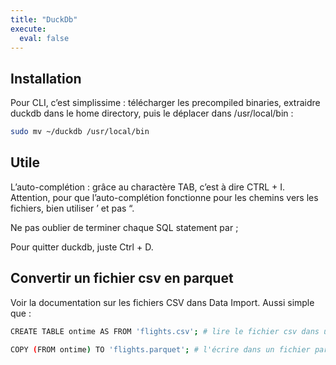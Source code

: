 ```yaml
---
title: "DuckDb"
execute: 
  eval: false
---
```


## Installation

Pour CLI, c'est simplissime : télécharger les precompiled binaries, extraidre duckdb dans le home directory, puis le déplacer dans /usr/local/bin :

```bash
sudo mv ~/duckdb /usr/local/bin
```

## Utile

L'auto-complétion : grâce au charactère TAB, c'est à dire CTRL + I. Attention, pour que l'auto-complétion fonctionne pour les chemins vers les fichiers, bien utiliser ' et pas ".

Ne pas oublier de terminer chaque SQL statement par ;

Pour quitter duckdb, juste Ctrl + D.

## Convertir un fichier csv en parquet

Voir la documentation sur les fichiers CSV dans Data Import. Aussi simple que :

```bash
CREATE TABLE ontime AS FROM 'flights.csv'; # lire le fichier csv dans une table

COPY (FROM ontime) TO 'flights.parquet'; # l'écrire dans un fichier parquet
```

